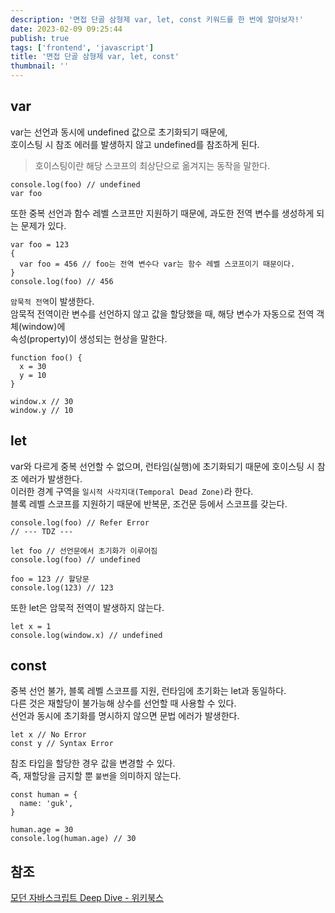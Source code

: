 ```yaml
---
description: '면접 단골 삼형제 var, let, const 키워드를 한 번에 알아보자!'
date: 2023-02-09 09:25:44
publish: true
tags: ['frontend', 'javascript']
title: '면접 단골 삼형제 var, let, const'
thumbnail: ''
---
```


## var

var는 선언과 동시에 undefined 값으로 초기화되기 때문에,  
호이스팅 시 참조 에러를 발생하지 않고 undefined를 참조하게 된다.

> 호이스팅이란 해당 스코프의 최상단으로 옮겨지는 동작을 말한다.

```tsx
console.log(foo) // undefined
var foo
```

또한 중복 선언과 함수 레벨 스코프만 지원하기 때문에, 과도한 전역 변수를 생성하게 되는 문제가 있다.

```tsx
var foo = 123
{
  var foo = 456 // foo는 전역 변수다 var는 함수 레벨 스코프이기 때문이다.
}
console.log(foo) // 456
```

`암묵적 전역`이 발생한다.  
암묵적 전역이란 변수를 선언하지 않고 값을 할당했을 때, 해당 변수가 자동으로 전역 객체(window)에  
속성(property)이 생성되는 현상을 말한다.

```tsx
function foo() {
  x = 30
  y = 10
}

window.x // 30
window.y // 10
```

<Space />

## let

var와 다르게 중복 선언할 수 없으며, 런타임(실행)에 초기화되기 때문에 호이스팅 시 참조 에러가 발생한다.  
이러한 경계 구역을 `일시적 사각지대(Temporal Dead Zone)`라 한다.  
블록 레벨 스코프를 지원하기 때문에 반복문, 조건문 등에서 스코프를 갖는다.

```tsx
console.log(foo) // Refer Error
// --- TDZ ---

let foo // 선언문에서 초기화가 이루어짐
console.log(foo) // undefined

foo = 123 // 할당문
console.log(123) // 123
```

또한 let은 암묵적 전역이 발생하지 않는다.

```tsx
let x = 1
console.log(window.x) // undefined
```

<Space />

## const

중복 선언 불가, 블록 레벨 스코프를 지원, 런타임에 초기화는 let과 동일하다.  
다른 것은 재할당이 불가능해 상수를 선언할 때 사용할 수 있다.  
선언과 동시에 초기화를 명시하지 않으면 문법 에러가 발생한다.

```tsx
let x // No Error
const y // Syntax Error
```

참조 타입을 할당한 경우 값을 변경할 수 있다.  
즉, 재할당을 금지할 뿐 `불변`을 의미하지 않는다.

```tsx
const human = {
  name: 'guk',
}

human.age = 30
console.log(human.age) // 30
```

<Space />

## 참조

[모던 자바스크립트 Deep Dive - 위키북스](https://product.kyobobook.co.kr/detail/S000001766445)
